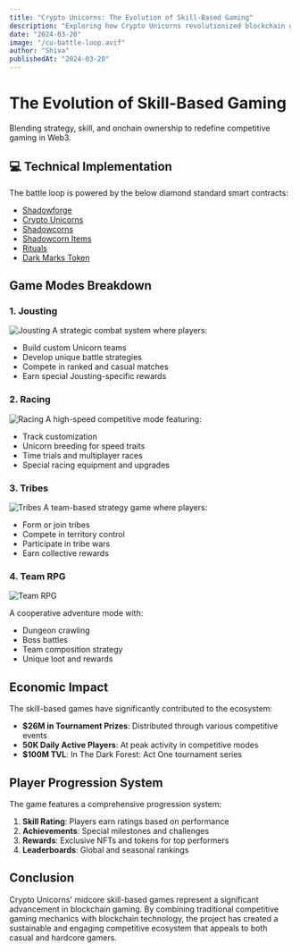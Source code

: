 ```yaml
---
title: "Crypto Unicorns: The Evolution of Skill-Based Gaming"
description: "Exploring how Crypto Unicorns revolutionized blockchain gaming with its skill-based competitive modes and PvP systems."
date: "2024-03-20"
image: "/cu-battle-loop.avif"
author: "Shiva"
publishedAt: "2024-03-20"
---
```


# The Evolution of Skill-Based Gaming

Blending strategy, skill, and onchain ownership to redefine competitive gaming in Web3.

## 💻 Technical Implementation

The battle loop is powered by the below diamond standard smart contracts:

- [Shadowforge](https://github.com/Laguna-Games/cu-osc-shadowforge)
- [Crypto Unicorns](https://github.com/Laguna-Games/cu-osc-unicorns)
- [Shadowcorns](https://github.com/Laguna-Games/cu-osc-shadowcorns)
- [Shadowcorn Items](https://github.com/Laguna-Games/cu-osc-items)
- [Rituals](https://github.com/Laguna-Games/cu-osc-rituals)
- [Dark Marks Token](https://github.com/Laguna-Games/cu-osc-dark-marks)


## Game Modes Breakdown

### 1. Jousting
![Jousting](/cu-jousting-banner.jpeg)
A strategic combat system where players:
- Build custom Unicorn teams
- Develop unique battle strategies
- Compete in ranked and casual matches
- Earn special Jousting-specific rewards

### 2. Racing
![Racing](/cu-racing.jpg)
A high-speed competitive mode featuring:
- Track customization
- Unicorn breeding for speed traits
- Time trials and multiplayer races
- Special racing equipment and upgrades

### 3. Tribes
![Tribes](/cu-tribes.jpg)
A team-based strategy game where players:
- Form or join tribes
- Compete in territory control
- Participate in tribe wars
- Earn collective rewards

### 4. Team RPG
![Team RPG](/cu-team-rpg.jpg)

A cooperative adventure mode with:
- Dungeon crawling
- Boss battles
- Team composition strategy
- Unique loot and rewards



## Economic Impact

The skill-based games have significantly contributed to the ecosystem:

- **$26M in Tournament Prizes**: Distributed through various competitive events
- **50K Daily Active Players**: At peak activity in competitive modes
- **$100M TVL**: In The Dark Forest: Act One tournament series

## Player Progression System

The game features a comprehensive progression system:

1. **Skill Rating**: Players earn ratings based on performance
2. **Achievements**: Special milestones and challenges
3. **Rewards**: Exclusive NFTs and tokens for top performers
4. **Leaderboards**: Global and seasonal rankings

## Conclusion

Crypto Unicorns' midcore skill-based games represent a significant advancement in blockchain gaming. By combining traditional competitive gaming mechanics with blockchain technology, the project has created a sustainable and engaging competitive ecosystem that appeals to both casual and hardcore gamers.